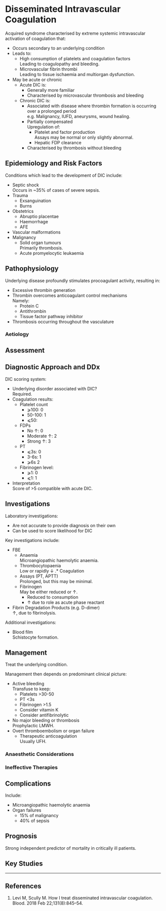 # Disseminated Intravascular Coagulation


Acquired syndrome characterised by extreme systemic intravascular activation of coagulation that:

* Occurs secondary to an underlying condition
* Leads to:
	* High consumption of platelets and coagulation factors  
	Leading to coagulopathy and bleeding.
	* Microvascular fibrin thrombi  
	Leading to tissue ischaemia and multiorgan dysfunction.
* May be acute or chronic
	* Acute DIC is:
		* Generally more familiar
		* Characterised by microvascular thrombosis and bleeding
	* Chronic DIC is:
		* Associated with disease where thrombin formation is occurring over a prolonged period  
		e.g. Malignancy, IUFD, aneurysms, wound healing.
		* Partially compensated  
		Upregulation of:
			* Platelet and factor production  
			Assays may be normal or only slightly abnormal.
			* Hepatic FDP clearance
		* Characterised by thrombosis without bleeding

## Epidemiology and Risk Factors

Conditions which lead to the development of DIC include:

* Septic shock  
Occurs in ~35% of cases of severe sepsis.
* Trauma
	* Exsanguination
	* Burns
* Obstetrics
	* Abruptio placentae 
	* Haemorrhage
	* AFE
* Vascular malformations
* Malignancy
	* Solid organ tumours  
	Primarily thrombosis.
	* Acute promyelocytic leukaemia


## Pathophysiology

Underlying disease profoundly stimulates procoagulant activity, resulting in:

* Excessive thrombin generation
* Thrombin overcomes anticoagulant control mechanisms  
Namely:
	* Protein C
	* Antithrombin
	* Tissue factor pathway inhibitor
* Thrombosis occurring throughout the vasculature

### Aetiology

## Assessment

## Diagnostic Approach and DDx

DIC scoring system:

* Underlying disorder associated with DIC?  
Required.
* Coagulation results:
	* Platelet count
		* ⩾100: 0
		* 50-100: 1
		* ⩽50: 
	* FDPs
		* No ↑: 0
		* Moderate ↑: 2
		* Strong ↑: 3
	* PT
		* ⩽3s: 0
		* 3-6s: 1
		* ⩾6s 2
	* Fibrinogen level:
		* ⩾1: 0
		* ⩽1: 1
* Interpretation  
Score of >5 compatible with acute DIC.




## Investigations

Laboratory investigations:

* Are not accurate to provide diagnosis on their own
* Can be used to score likelihood for DIC

Key investigations include:

* FBE
	* Anaemia  
	Microangiopathic haemolytic anaemia.
	* Thrombocytopaenia  
	Low or rapidly ↓
.* Coagulation
	* Assays (PT, APTT)  
	Prolonged, but this may be minimal.
	* Fibrinogen  
	May be either reduced or ↑.
		* Reduced to consumption
		* ↑ due to role as acute phase reactant
* Fibrin Degradation Products (e.g. D-dimer)  
↑, due to fibrinolysis.

Additional investigations:

* Blood film  
	Schistocyte formation.



## Management

Treat the underlying condition.

Management then depends on predominant clinical picture:

* Active bleeding  
Transfuse to keep:
	* Platelets >30-50
	* PT <3s
	* Fibrinogen >1.5
	* Consider vitamin K
	* Consider antifibrinolytic
* No major bleeding or thrombosis  
Prophylactic LMWH.
* Overt thromboembolism or organ failure  
	* Therapeutic anticoagulation  
	Usually UFH.


### Anaesthetic Considerations

### Ineffective Therapies

## Complications

Include:

* Microangiopathic haemolytic anaemia
* Organ failures
	* 15% of malignancy
	* 40% of sepsis

## Prognosis

Strong independent predictor of mortality in critically ill patients.

## Key Studies


---

## References


1. Levi M, Scully M. How I treat disseminated intravascular coagulation. Blood. 2018 Feb 22;131(8):845–54. 
